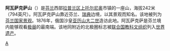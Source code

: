 {{noteTA
| T  = zh-cn:阿瓦萨克萨; zh-tw:阿瓦薩克沙
| 1  = zh-cn:阿瓦萨克萨; zh-tw:阿瓦薩克沙
}}
{{Infobox mountain
| name = Aavasaksa
| photo = Aavasaksa 1.jpg
| photo_caption = 2004
| elevation_m   = 242
| location = [[芬兰|芬兰]][[拉普蘭區|拉普蘭區]]
| range = 
| map = Finland 
| map_caption = Location of Aavasaksa in Finland
| map_size = 180
| label_position = right
| coordinates   = {{coord|66|23|52|N|23|43|30|E|type:mountain_region:FI-LL_scale:100000|format=dms|display=inline,title}}
| coordinates_ref = 
}}
'''阿瓦萨克萨山'''（{{lang-fi|Aavasaksa}}）是[[芬兰|芬兰]]西部[[拉普兰区|拉普兰区]][[上托尔尼奥|上托尔尼奥]]市镇的一座山，海拔242米（794英尺）。阿瓦萨克萨山靠近芬兰、[[瑞典|瑞典]]边境，以其景观而知名。该地被列为[[芬兰国家景观|芬兰国家景观]]。1876年，俄国沙皇[[亚历山大二世_(俄国)|亚历山大二世]]造访此地。阿瓦萨克萨是芬兰境内能够观看[[极昼|极昼]]的最南端。该地同附近的北极圈标志被[[联合国教科文组织|联合国教科文组织]]列入[[世界遗产|世界遗产]]。

[[Category:芬兰山峰|A]]